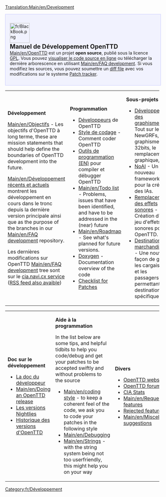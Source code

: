 {{fr/Traduction|Development|25}}

[[Translation:Main/en/Development]]
<div style="background-color: #f1f2fe; border: 1px solid #c7c8fe; margin:0; padding: 1em 1em 1em 1em; text-align:left">
[[File:fr/BlackBook.png|64px|left]]
<strong style="font-size:1.4em; display:block">Manuel de Développement OpenTTD</strong>
[[Main/en/OpenTTD]] est un projet '''open source''', publié sous la licence [http://www.gnu.org/copyleft/gpl.html GPL]. Vous pouvez [http://svn.openttd.org/ visualiser le code source en ligne] ou télécharger la dernière arborescence en utilisant [[Main/en/FAQ development]]. Si vous modifiez les sources, vous pouvez soumettre un [[Main/en/SVN#How do I make a diff file to share my changes with other coders.3F|diff file]] avec vos modifications sur le systeme [http://bugs.openttd.org Patch tracker].
</div>
{| cellspacing="3" class="mainpagetable" align="center" cellpadding="10px" style="background-color: #E7EBFF; border: 1px solid #c7c8fe; margin:0; border-top:none; padding:0"
|- valign="top"
|width="33%"|
<font size="3">'''Développement'''</font>

[[Main/en/Objectifs]] - Les objectifs d'OpenTTD à long terme, these are mission statements that should help define the boundaries of OpenTTD development into the future.

[[Main/en/Développement récents et actuels]] montrent les développement en cours dans le tronc depuis la dernière version principale ainsi que as the purpose of the branches in our [[Main/en/FAQ development]] repository.

Les dernières modifications sur OpenTTD [[Main/en/FAQ development]] tree sont sur le [http://cia.navi.cx/stats/project/OpenTTD cia.navi.cx service] ([http://cia.navi.cx/stats/project/OpenTTD/.rss?ver=2&medium=unquoted&limit=15 RSS feed also avaible])

|width="33%"|
<font size="3">'''Programmation'''</font>

*[[Main/fr/Développeurs|Développeurs]] de OpenTTD
*[[Main/fr/Style de codage|Style de codage]] - Comment coder OpenTTD
*[[Main/en/Coding Tools|Outils de programmation (EN)]] pour compiler et débugger OpenTTD
*[[Main/en/Todo list]] - Problems, issues that have been identified, and have to be addressed in the (near) future
*[[Main/en/Roadmap]] - See what's planned for future versions.
*[http://docs.openttd.org Doxygen] - Documentation overview of the code
*[[Main/en/Patch Checklist|Checklist for Patches]]

|width="33%"|
<font size="3">'''Sous-projets'''</font>

*[[Main/fr/Développement des graphismes|Développement des graphismes]] - Tout sur les NewGRFs, les graphismes 32bits, le remplacement graphique, etc.
*[[Main/fr/IA:Page principale|NoAI]] - Un nouveau framework pour la création des IAs.
*[[Main/fr/Remplacement des effets sonores|Remplacement des effets sonores]] - Création d'un jeu d'effets sonores pour OpenTTD.
*[[Main/fr/Destinations des passagers et des cargaisons|Destination des marchandises]] - Une nouvelle façon de gérer les cargaisons et les passagers permettant les destinations spécifiques.
|}  <!------------- 3th part ------------->
{| cellspacing="3" class="mainpagetable" align="center" cellpadding="10px" style="background-color: #E7EBFF; border: 1px solid #c7c8fe; margin:0; border-top:none; padding:0; margin-bottom:2em"
|- valign="top"
|width="33%"|
<font size="3">'''Doc sur le développement'''</font>

*[[Main/fr/Documentation de d%C3%A9veloppement|La doc du développeur]]
*[[Main/en/Doing an OpenTTD release]]
*[[Main/fr/Construction de nuit|Les versions Nightlies]]
*[[Main/fr/Historique des versions OpenTTD|Historique des versions d'OpenTTD]]

|width="33%"|
<font size="3">'''Aide à la programmation'''</font>

In the list below are some tips, and helpful tidbits to help you code/debug and get your patches to be accepted swiftly and without problems to the source
*[[Main/en/coding style]] - to keep a coherent feel of the code, we ask you to code your patches in the following style
*[[Main/en/Debugging]]
*[[Main/en/Strings]] - with the string system being not too userfriendly, this might help you on your way

|width="33%"|
<font size="3">'''Divers'''</font>

* [http://www.openttd.org OpenTTD website]
* [http://www.tt-forums.net/viewforum.php?f=55 OpenTTD forum]
* [http://cia.vc/stats/project/OpenTTD CIA Stats]
* [[Main/en/Requested features]]
* [[Main/en/Rejected features|Rejected features]]
* [[Main/en/Miscellaneous suggestions]]
|}

[[Category:fr/Développement]]